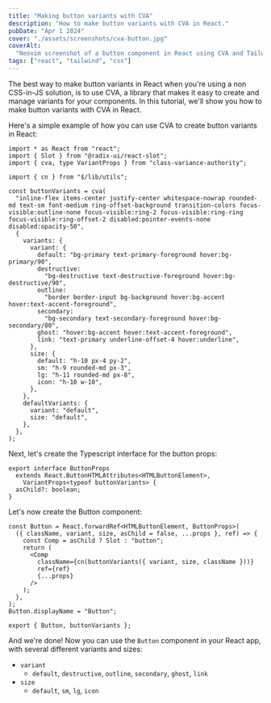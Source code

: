 ```yaml
---
title: "Making button variants with CVA"
description: "How to make button variants with CVA in React."
pubDate: "Apr 1 2024"
cover: "./assets/screenshots/cva-button.jpg"
coverAlt:
  "Neovim screenshot of a button component in React using CVA and Tailwind CSS"
tags: ["react", "tailwind", "css"]
---
```


The best way to make button variants in React when you're using a non CSS-in-JS
solution, is to use CVA, a library that makes it easy to create and manage
variants for your components. In this tutorial, we'll show you how to make
button variants with CVA in React.

Here's a simple example of how you can use CVA to create button variants in
React:

```tsx
import * as React from "react";
import { Slot } from "@radix-ui/react-slot";
import { cva, type VariantProps } from "class-variance-authority";

import { cn } from "$/lib/utils";

const buttonVariants = cva(
  "inline-flex items-center justify-center whitespace-nowrap rounded-md text-sm font-medium ring-offset-background transition-colors focus-visible:outline-none focus-visible:ring-2 focus-visible:ring-ring focus-visible:ring-offset-2 disabled:pointer-events-none disabled:opacity-50",
  {
    variants: {
      variant: {
        default: "bg-primary text-primary-foreground hover:bg-primary/90",
        destructive:
          "bg-destructive text-destructive-foreground hover:bg-destructive/90",
        outline:
          "border border-input bg-background hover:bg-accent hover:text-accent-foreground",
        secondary:
          "bg-secondary text-secondary-foreground hover:bg-secondary/80",
        ghost: "hover:bg-accent hover:text-accent-foreground",
        link: "text-primary underline-offset-4 hover:underline",
      },
      size: {
        default: "h-10 px-4 py-2",
        sm: "h-9 rounded-md px-3",
        lg: "h-11 rounded-md px-8",
        icon: "h-10 w-10",
      },
    },
    defaultVariants: {
      variant: "default",
      size: "default",
    },
  },
);
```

Next, let's create the Typescript interface for the button props:

```tsx
export interface ButtonProps
  extends React.ButtonHTMLAttributes<HTMLButtonElement>,
    VariantProps<typeof buttonVariants> {
  asChild?: boolean;
}
```

Let's now create the Button component:

```tsx
const Button = React.forwardRef<HTMLButtonElement, ButtonProps>(
  ({ className, variant, size, asChild = false, ...props }, ref) => {
    const Comp = asChild ? Slot : "button";
    return (
      <Comp
        className={cn(buttonVariants({ variant, size, className }))}
        ref={ref}
        {...props}
      />
    );
  },
);
Button.displayName = "Button";

export { Button, buttonVariants };
```

And we're done! Now you can use the `Button` component in your React app, with
several different variants and sizes:

- `variant`
  - `default`, `destructive`, `outline`, `secondary`, `ghost`, `link`
- `size`
  - `default`, `sm`, `lg`, `icon`
